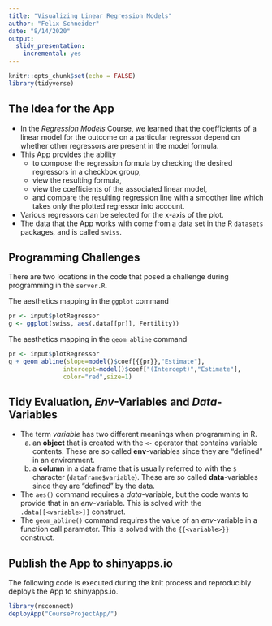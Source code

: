 ```yaml
---
title: "Visualizing Linear Regression Models"
author: "Felix Schneider"
date: "8/14/2020"
output: 
  slidy_presentation: 
    incremental: yes
---
```


```r
knitr::opts_chunk$set(echo = FALSE)
library(tidyverse)
```

## The Idea for the App
- In the *Regression Models* Course, we learned that the coefficients of a linear model for the outcome on a particular regressor depend on whether other regressors are present in the model formula.
- This App provides the ability
  * to compose the regression formula by checking the desired regressors in a checkbox group,
  * view the resulting formula,
  * view the coefficients of the associated linear model,
  * and compare the resulting regression line with a smoother line which takes only the plotted regressor into account.
- Various regressors can be selected for the x-axis of the plot.
- The data that the App works with come from a data set in the R `datasets` packages, and is called `swiss`.

## Programming Challenges
There are two locations in the code that posed a challenge during programming in the `server.R`.

The aesthetics mapping in the `ggplot` command
```r
pr <- input$plotRegressor
g <- ggplot(swiss, aes(.data[[pr]], Fertility))
```

The aesthetics mapping in the `geom_abline` command
```r
pr <- input$plotRegressor
g + geom_abline(slope=model()$coef[{{pr}},"Estimate"],
               intercept=model()$coef["(Intercept)","Estimate"],
               color="red",size=1)
```


## Tidy Evaluation, *Env*-Variables and *Data*-Variables
- The term *variable* has two different meanings when programming in R.
  a) an **object** that is created with the `<-` operator that contains variable contents. These are so called **env**-variables since they are "defined" in an environment.
  b) a **column** in a data frame that is usually referred to with the `$` character (`dataframe$variable`). These are so called **data**-variables since they are "defined" by the data.
- The `aes()` command requires a *data*-variable, but the code wants to provide that in an *env*-variable. This is solved with the `.data[[<variable>]]` construct.
- The `geom_abline()` command requires the value of an *env*-variable in a function call parameter. This is solved with the `{{<variable>}}` construct.

## Publish the App to shinyapps.io
The following code is executed during the knit process and reproducibly deploys the App to shinyapps.io.
```r
library(rsconnect)
deployApp("CourseProjectApp/")
```



